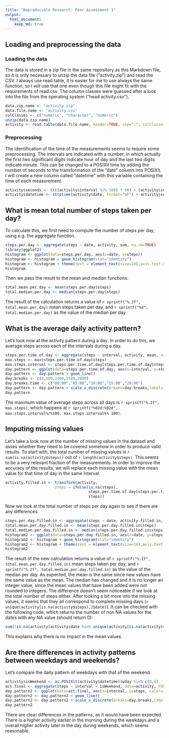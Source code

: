 ---
title: "Reproducible Research: Peer Assessment 1"
output: 
  html_document:
    keep_md: true
---


## Loading and preprocessing the data

### Loading the data

The data is stored in a zip file in the same repository as this Markdown file, so it is only necessary to unzip the data file ("activity.zip") and read the CSV. I always use read.table, it is easier for me to use always the same function, so I will use that one even though this file might fit with the requirements of read.csv. The column classes were guessed after a look into the file from the operating system ("head activity.csv").

```{r loading}
data.zip.name <- "activity.zip"
data.file.name <- "activity.csv"
colClasses <- c("numeric", "character", "numeric")
unzip(data.zip.name)
activity <- read.table(data.file.name, header=TRUE, sep=",", colClasses=colClasses)
```

### Preprocessing

The identification of the time of the measurements seems to require some preprocessing. The intervals are indicated with a number, in which actually the first two significant digits indicate hour of day and the last two digits indicate minute. This can be changed to a POSIXlt time by adding the number of seconds to the transformation of the "date" column into POSIXlt. I will create a new column called "datetime" with this variable containing the time of each measurement.

```{r preprocessing}
activity$seconds <- ((((activity$interval %/% 100) * 60) + (activity$interval %% 100)) * 60)
activity$datetime <- strptime(activity$date, format="%F") + activity$seconds
```


## What is mean total number of steps taken per day?

To calculate this, we first need to compute the number of steps per day, using e.g. the aggregate function.

```{r steps.per.day}
steps.per.day <- aggregate(steps ~ date, activity, sum, na.rm=TRUE)
library(ggplot2)
histogram <- ggplot(data=steps.per.day, aes(x=date, y=steps))
histogram <- histogram + geom_histogram(stat="identity")
histogram <- histogram + theme(text = element_text(size=10),axis.text.x = element_text(angle=90))
histogram
```

Then we pass the result to the mean and median functions.

```{r mean.and.median.per.day}
total.mean.per.day <- mean(steps.per.day$steps)
total.median.per.day <- median(steps.per.day$steps)
```

The result of the calculation returns a value of `r sprintf("%.2f", total.mean.per.day)` mean steps taken per day, and `r sprintf("%d", total.median.per.day)` as the value of the median per day.

## What is the average daily activity pattern?

Let's look now at the activity pattern during a day. In order to do this, we average steps across each of the intervals during a day.

```{r daily.pattern}
steps.per.time.of.day <- aggregate(steps ~ interval, activity, mean, na.rm=TRUE)
max.steps <- max(steps.per.time.of.day$steps)
max.steps.interval <- steps.per.time.of.day[steps.per.time.of.day$steps == max.steps,1]
day.pattern <- ggplot(data=steps.per.time.of.day, aes(x=interval, y=steps))
day.pattern <- day.pattern + geom_line()
day.breaks <- c(0,500,1000,1500,2000)
day.breaks.time <- c("00:00","05:00","10:00","15:00","20:00")
day.pattern <- day.pattern + scale_x_discrete(breaks=day.breaks,labels=day.breaks.time)
day.pattern
```

The maximum value of average steps across all days is `r sprintf("%.2f", max.steps)`, which happens at `r sprintf("%02d:%02d", max.steps.interval%/%100, max.steps.interval%% 100)`.

## Imputing missing values

Let's take a look now at the number of missing values in the dataset and asses whether they need to be covered somehow in order to produce valid results.
To start with, the total number of missing values is `r sum(is.na(activity$steps))` out of `r length(activity$steps)`. This seems to be a very relevant fraction of the measurements.
In order to improve the accuracy of the results, we will replace each missing value with the mean value for that time of day in the same interval.

```{r fill.in.na}
activity.filled.in <- transform(activity, 
                      steps = ifelse(is.na(steps), 
                                     steps.per.time.of.day[steps.per.time.of.day$interval==interval,2], 
                                     steps))
```

Now we look at the total number of steps per day again to see if there are any differences.

```{r steps.per.day.filled.in}
steps.per.day.filled.in <- aggregate(steps ~ date, activity.filled.in, sum, na.rm=TRUE)
total.mean.per.day.filled.in <- mean(steps.per.day.filled.in$steps)
total.median.per.day.filled.in <- median(steps.per.day.filled.in$steps)
histogram2 <- ggplot(data=steps.per.day.filled.in, aes(x=date, y=steps))
histogram2 <- histogram + geom_histogram(stat="identity")
histogram2 <- histogram + theme(text = element_text(size=10),axis.text.x = element_text(angle=90))
histogram2
```

The result of the new calculation returns a value of `r sprintf("%.2f", total.mean.per.day.filled.in)` mean steps taken per day, and `r sprintf("%.2f", total.median.per.day.filled.in)` as the value of the median per day. As expected, the mean is the same since new values have the same value as the mean. The median has changed and it is no longer an integer value, since the mean values that have been added were not rounded to integers. The difference doesn't seem noticeable if we look at the total number of steps either. After looking a bit more into the missing values, it seems that they all correspond to complete missing days (`r unique(activity[is.na(activity$steps),]$date)`). It can be checked with the following code, which returns the number of non NA values for the dates with any NA value (should return 0):

```{r check.missing.values}
sum(!is.na(activity[activity$date %in% unique(activity[is.na(activity$steps),]$date),1]))
```

This explains why there is no impact in the mean values.

## Are there differences in activity patterns between weekdays and weekends?

Let's compare the daily pattern of weekdays with that of the weekend.

```{r steps.per.weekday.weekend}
activity$isWeekend <- as.POSIXlt(activity$datetime)$wday %in% c(0,6)
act.final <- aggregate(steps ~ interval + isWeekend, data=activity, FUN=mean)
day.pattern2 <- ggplot(data=act.final, aes(x=interval, y=steps, color=isWeekend))
day.pattern2 <- day.pattern2 + geom_line()
day.pattern2 <- day.pattern2 + scale_x_discrete(breaks=day.breaks,labels=day.breaks.time)
day.pattern2
```

There are clear differences in the patterns, as it would have been expected. There is a higher activity earlier in the morning during the weekdays and a overall higher activity later in the day during weekends, which seems reasonable.